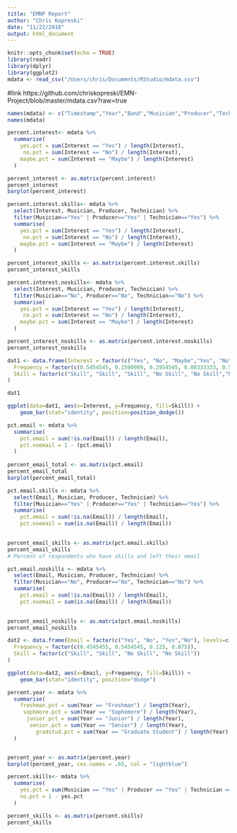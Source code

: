 ```yaml
---
title: "EMNP Report"
author: "Chris Kopreski"
date: "11/22/2018"
output: html_document
---
```


```r
knitr::opts_chunk$set(echo = TRUE)
library(readr)
library(dplyr)
library(ggplot2)
mdata <- read_csv("/Users/chris/Documents/RStudio/mdata.csv")

```
#link https://github.com/chriskopreski/EMN-Project/blob/master/mdata.csv?raw=true

```r
names(mdata) <- c("Timestamp","Year","Band","Musician","Producer","Technician","Listen","Interest","Email")
names(mdata)
```
```r
percent.interest<- mdata %>%
  summarise(
    yes.pct = sum(Interest == "Yes") / length(Interest),
     no.pct = sum(Interest == "No") / length(Interest),
    maybe.pct = sum(Interest == "Maybe") / length(Interest)
  )

percent_interest <- as.matrix(percent.interest)
percent_interest
barplot(percent_interest)
```


```r
percent.interest.skills<- mdata %>%
  select(Interest, Musician, Producer, Technician) %>%
  filter(Musician=="Yes" | Producer=="Yes" | Technician=="Yes") %>%
  summarise(
    yes.pct = sum(Interest == "Yes") / length(Interest),
     no.pct = sum(Interest == "No") / length(Interest),
    maybe.pct = sum(Interest == "Maybe") / length(Interest)
  )

percent_interest_skills <- as.matrix(percent.interest.skills)
percent_interest_skills
```

```r
percent.interest.noskills<- mdata %>%
  select(Interest, Musician, Producer, Technician) %>%
  filter(Musician=="No", Producer=="No", Technician=="No") %>%
  summarise(
    yes.pct = sum(Interest == "Yes") / length(Interest),
     no.pct = sum(Interest == "No") / length(Interest),
    maybe.pct = sum(Interest == "Maybe") / length(Interest)
  )

percent_interest_noskills <- as.matrix(percent.interest.noskills)
percent_interest_noskills
```

```r
dat1 <- data.frame(Interest = factor(c("Yes", "No", "Maybe","Yes", "No", "Maybe"), levels=c("Yes","Maybe","No")),
  Frequency = factor(c(0.5454545, 0.1590909, 0.2954545, 0.08333333, 0.5, 0.4166667)),
  Skill = factor(c("Skill", "Skill", "Skill", "No Skill", "No Skill","No Skill"))
)

dat1

ggplot(data=dat1, aes(x=Interest, y=Frequency, fill=Skill)) +
    geom_bar(stat="identity", position=position_dodge())

```


```r
pct.email <- mdata %>%
  summarise(
    pct.email = sum(!is.na(Email)) / length(Email),
    pct.noemail = 1 - (pct.email)
  )
  
percent_email_total <- as.matrix(pct.email)
percent_email_total
barplot(percent_email_total)
```


```r
pct.email.skills <- mdata %>%
  select(Email, Musician, Producer, Technician) %>%
  filter(Musician=="Yes" | Producer=="Yes" | Technician=="Yes") %>%
  summarise(
    pct.email = sum(!is.na(Email)) / length(Email),
    pct.noemail = sum(is.na(Email)) / length(Email))
    

percent_email_skills <- as.matrix(pct.email.skills)
percent_email_skills
# Percent of respondents who have skills and left their email

```
```r
pct.email.noskills <- mdata %>%
  select(Email, Musician, Producer, Technician) %>%
  filter(Musician=="No", Producer=="No", Technician=="No") %>%
  summarise(
    pct.email = sum(!is.na(Email)) / length(Email),
    pct.noemail = sum(is.na(Email)) / length(Email))
    

percent_email_noskills <- as.matrix(pct.email.noskills)
percent_email_noskills
```
```r
dat2 <- data.frame(Email = factor(c("Yes", "No", "Yes","No"), levels=c("Yes","No")),
  Frequency = factor(c(0.4545455, 0.5454545, 0.125, 0.875)),
  Skill = factor(c("Skill", "Skill", "No Skill", "No Skill"))
)

ggplot(data=dat2, aes(x=Email, y=Frequency, fill=Skill)) +
    geom_bar(stat="identity", position="dodge")
```

```r
percent.year <- mdata %>%
  summarise(
    freshman.pct = sum(Year == "Freshman") / length(Year),
     sophmore.pct = sum(Year == "Sophomore") / length(Year),
      junior.pct = sum(Year == "Junior") / length(Year),
       senior.pct = sum(Year == "Senior") / length(Year),
         gradstud.pct = sum(Year == "Graduate Student") / length(Year)
  )


percent_year <- as.matrix(percent.year)
barplot(percent_year, cex.names = .65, col = "lightblue")

```
```r
percent.skills<- mdata %>%
  summarise(
    yes.pct = sum(Musician == "Yes" | Producer == "Yes" | Technician == "Yes") / length(Band),
    no.pct = 1 - yes.pct
  )

percent_skills <- as.matrix(percent.skills)
percent_skills
```








